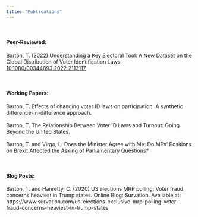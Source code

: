 ```yaml
---
title: "Publications"
---
```

<br>

#### Peer-Reviewed:
Barton, T. (2022) Understanding a Key Electoral Tool: A New Dataset on the Global 
Distribution of Voter Identification Laws.
[10.1080/00344893.2022.2113117](https://www.tandfonline.com/doi/full/10.1080/00344893.2022.2113117)

<br>

#### Working Papers:
Barton, T. Effects of changing voter ID laws on participation: A synthetic difference-in-difference approach. 
<br>
<br>
Barton, T. The Relationship Between Voter ID Laws and Turnout: Going Beyond the United States.
<br>
<br>
Barton, T. and Virgo, L. Does the Minister Agree with Me: Do MPs’ Positions on Brexit Affected the Asking of Parliamentary Questions?

<br>

#### Blog Posts:
Barton, T. and Hanretty, C. (2020) US elections MRP polling: Voter fraud concerns 
heaviest in Trump states. Online Blog: Survation. Available at: 
https://www.survation.com/us-elections-exclusive-mrp-polling-voter-fraud-concerns-heaviest-in-trump-states